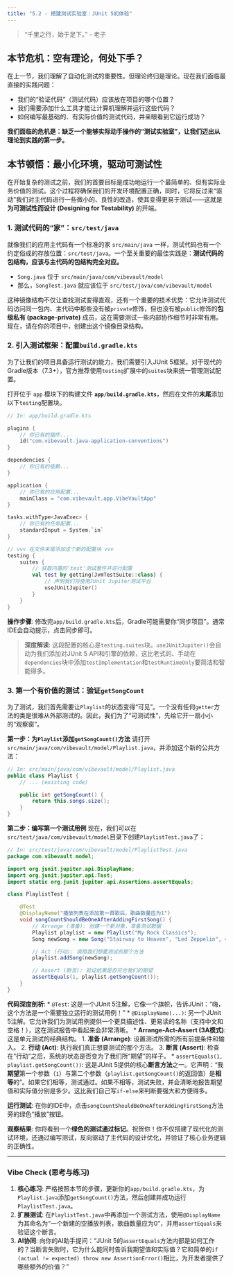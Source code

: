 ```yaml
---
title: "5.2 - 搭建测试实验室：JUnit 5初体验"
---
```


> "千里之行，始于足下。" - 老子

## 本节危机：空有理论，何处下手？

在上一节，我们理解了自动化测试的重要性。但理论终归是理论。现在我们面临最直接的实践问题：

*   我们的“验证代码”（测试代码）应该放在项目的哪个位置？
*   我们需要添加什么工具才能让计算机理解并运行这些代码？
*   如何编写最基础的、有实际价值的测试代码，并亲眼看到它运行成功？

**我们面临的危机是：缺乏一个能够实际动手操作的“测试实验室”，让我们迈出从理论到实践的第一步。**

## 本节顿悟：最小化环境，驱动可测试性

在开始复杂的测试之前，我们的首要目标是成功地运行一个最简单的、但有实际业务价值的测试。这个过程将确保我们的开发环境配置正确，同时，它将反过来“驱动”我们对主代码进行一些微小的、良性的改造，使其变得更易于测试——这就是**为可测试性而设计 (Designing for Testability)** 的开端。

### 1. 测试代码的“家”：`src/test/java`

就像我们的应用主代码有一个标准的家 `src/main/java` 一样，测试代码也有一个约定俗成的存放位置：`src/test/java`。一个至关重要的最佳实践是：**测试代码的包结构，应该与主代码的包结构完全对应。**

*   `Song.java` 位于 `src/main/java/com/vibevault/model`
*   那么，`SongTest.java` 就应该位于 `src/test/java/com/vibevault/model`

这种镜像结构不仅让查找测试变得直观，还有一个重要的技术优势：它允许测试代码访问同一包内、主代码中那些没有被`private`修饰，但也没有被`public`修饰的**包级私有 (package-private)** 成员，这在需要测试一些内部协作细节时非常有用。现在，请在你的项目中，创建出这个镜像目录结构。

### 2. 引入测试框架：配置`build.gradle.kts`

为了让我们的项目具备运行测试的能力，我们需要引入JUnit 5框架。对于现代的Gradle版本（7.3+），官方推荐使用`testing`扩展中的`suites`块来统一管理测试配置。

打开位于 `app` 模块下的构建文件 **`app/build.gradle.kts`**，然后在文件的**末尾**添加以下`testing`配置块。

```kotlin
// In: app/build.gradle.kts

plugins {
    // 你已有的插件...
    id("com.vibevault.java-application-conventions")
}

dependencies {
    // 你已有的依赖...
}

application {
    // 你已有的应用配置...
    mainClass = "com.vibevault.app.VibeVaultApp"
}

tasks.withType<JavaExec> {
    // 你已有的任务配置...
    standardInput = System.`in`
}

// vvv 在文件末尾添加这个新的配置块 vvv
testing {
    suites {
        // 获取内置的'test'测试套件并进行配置
        val test by getting(JvmTestSuite::class) {
            // 声明我们将使用JUnit Jupiter测试平台
            useJUnitJupiter() 
        }
    }
}
```

**操作步骤**: 修改完`app/build.gradle.kts`后，Gradle可能需要你“同步项目”。通常IDE会自动提示，点击同步即可。

> **深度解读**: 这段配置的核心是`testing.suites`块。`useJUnitJupiter()`会自动为我们添加对JUnit 5 API和引擎的依赖，这比老式的、手动在`dependencies`块中添加`testImplementation`和`testRuntimeOnly`要简洁和智能得多。

### 3. 第一个有价值的测试：验证`getSongCount`

为了测试，我们首先需要让`Playlist`的状态变得“可见”。一个没有任何`getter`方法的类是很难从外部测试的。因此，我们为了“可测试性”，先给它开一扇小小的“观察窗”。

**第一步：为`Playlist`添加`getSongCount()`方法**
请打开`src/main/java/com/vibevault/model/Playlist.java`，并添加这个新的公共方法：
```java
// In: src/main/java/com/vibevault/model/Playlist.java
public class Playlist {
    // ... (existing code)

    public int getSongCount() {
        return this.songs.size();
    }
}
```

**第二步：编写第一个测试用例**
现在，我们可以在`src/test/java/com/vibevault/model`目录下创建`PlaylistTest.java`了：

```java
// In: src/test/java/com/vibevault/model/PlaylistTest.java
package com.vibevault.model;

import org.junit.jupiter.api.DisplayName;
import org.junit.jupiter.api.Test;
import static org.junit.jupiter.api.Assertions.assertEquals;

class PlaylistTest {

    @Test
    @DisplayName("播放列表在添加第一首歌后，歌曲数量应为1")
    void songCountShouldBeOneAfterAddingFirstSong() {
        // Arrange (准备): 创建一个新对象，准备测试数据
        Playlist playlist = new Playlist("My Rock Classics");
        Song newSong = new Song("Stairway to Heaven", "Led Zeppelin", 482);

        // Act (行动): 调用我们想要测试的那个方法
        playlist.addSong(newSong);

        // Assert (断言): 验证结果是否符合我们的期望
        assertEquals(1, playlist.getSongCount());
    }
}
```

**代码深度剖析**:
*   `@Test`: 这是一个JUnit 5注解，它像一个旗帜，告诉JUnit：“嗨，这个方法是一个需要独立运行的测试用例！”
*   `@DisplayName(...)`: 另一个JUnit 5注解。它允许我们为测试用例提供一个更具描述性、更易读的名称（支持中文和空格！），这在测试报告中看起来会非常清晰。
*   **Arrange-Act-Assert (3A模式)**: 这是单元测试的经典结构。
    1.  **准备 (Arrange)**: 设置测试所需的所有前提条件和输入。
    2.  **行动 (Act)**: 执行我们真正想要测试的那个方法。
    3.  **断言 (Assert)**: 检查在“行动”之后，系统的状态是否变为了我们所“期望”的样子。
*   `assertEquals(1, playlist.getSongCount())`: 这是JUnit 5提供的核心**断言方法**之一。它声明：“我**期望**第一个参数（`1`）与第二个参数（`playlist.getSongCount()`的返回值）是**相等**的”。如果它们相等，测试通过。如果不相等，测试失败，并会清晰地报告期望值和实际值分别是多少。这比我们自己写`if-else`来判断要强大和方便得多。

**运行测试**:
在你的IDE中，点击`songCountShouldBeOneAfterAddingFirstSong`方法旁的绿色“播放”按钮。

**观察结果**:
你将看到一个**绿色的测试通过标记**。祝贺你！你不仅搭建了现代化的测试环境，还通过编写测试，反向驱动了主代码的设计优化，并验证了核心业务逻辑的正确性。

---

### Vibe Check (思考与练习)

1.  **核心练习**: 严格按照本节的步骤，更新你的`app/build.gradle.kts`，为`Playlist.java`添加`getSongCount()`方法，然后创建并成功运行`PlaylistTest.java`。
2.  **扩展测试**: 在`PlaylistTest.java`中再添加一个测试方法，使用`@DisplayName`为其命名为“一个新建的空播放列表，歌曲数量应为0”，并用`assertEquals`来验证这个断言。
3.  **AI协同**: 向你的AI助手提问：“JUnit 5的`assertEquals`方法内部是如何工作的？当断言失败时，它为什么能同时告诉我期望值和实际值？它和简单的`if (actual != expected) throw new AssertionError()`相比，为开发者提供了哪些额外的价值？” 